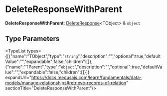 
# DeleteResponseWithParent

 **DeleteResponseWithParent**: [DeleteResponse](../types.HttpTypes.DeleteResponse/page.mdx)&#60;TObject&#62; & `object`

## Type Parameters

<TypeList types={[{"name":"TObject","type":"`string`","description":"","optional":true,"defaultValue":"","expandable":false,"children":[]},{"name":"TParent","type":"`object`","description":"","optional":true,"defaultValue":"","expandable":false,"children":[]}]} expandUrl="https://docs.medusajs.com/learn/fundamentals/data-models/manage-relationships#retrieve-records-of-relation" sectionTitle="DeleteResponseWithParent"/>
